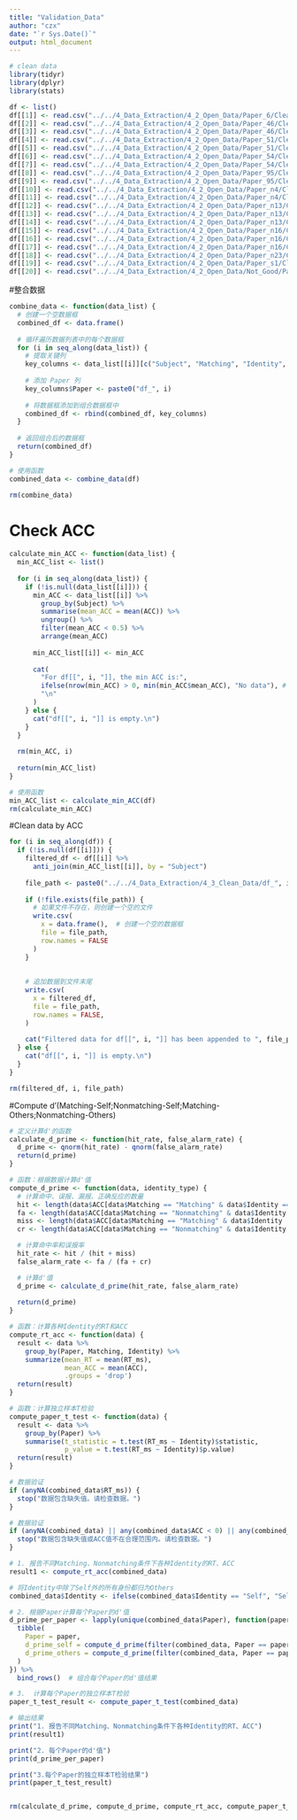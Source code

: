 ```yaml
---
title: "Validation_Data"
author: "czx"
date: "`r Sys.Date()`"
output: html_document
---
```


```r
# clean data
library(tidyr)
library(dplyr)
library(stats)
```


```r
df <- list()
df[[1]] <- read.csv("../../4_Data_Extraction/4_2_Open_Data/Paper_6/Clean_Data/P6_Exp1_Clean.csv")
df[[2]] <- read.csv("../../4_Data_Extraction/4_2_Open_Data/Paper_46/Clean_Data/P46_Exp1_Clean.csv")
df[[3]] <- read.csv("../../4_Data_Extraction/4_2_Open_Data/Paper_46/Clean_Data/P46_Exp2_Clean.csv")
df[[4]] <- read.csv("../../4_Data_Extraction/4_2_Open_Data/Paper_51/Clean_Data/P51_Exp1_Clean.csv")
df[[5]] <- read.csv("../../4_Data_Extraction/4_2_Open_Data/Paper_51/Clean_Data/P51_Exp2_Clean.csv")
df[[6]] <- read.csv("../../4_Data_Extraction/4_2_Open_Data/Paper_54/Clean_Data/P54_Exp1_Clean.csv")
df[[7]] <- read.csv("../../4_Data_Extraction/4_2_Open_Data/Paper_54/Clean_Data/P54_Exp3_Clean.csv")
df[[8]] <- read.csv("../../4_Data_Extraction/4_2_Open_Data/Paper_95/Clean_Data/P95_Exp1_Clean.csv")
df[[9]] <- read.csv("../../4_Data_Extraction/4_2_Open_Data/Paper_95/Clean_Data/P95_Exp2_Clean.csv")
df[[10]] <- read.csv("../../4_Data_Extraction/4_2_Open_Data/Paper_n4/Clean_Data/Pn4_Exp1_Clean.csv")
df[[11]] <- read.csv("../../4_Data_Extraction/4_2_Open_Data/Paper_n4/Clean_Data/Pn4_Exp2_Clean.csv")
df[[12]] <- read.csv("../../4_Data_Extraction/4_2_Open_Data/Paper_n13/Clean_Data/Pn13_Exp1_Clean.csv")
df[[13]] <- read.csv("../../4_Data_Extraction/4_2_Open_Data/Paper_n13/Clean_Data/Pn13_Exp3_Clean.csv")
df[[14]] <- read.csv("../../4_Data_Extraction/4_2_Open_Data/Paper_n13/Clean_Data/Pn13_Exp4_Clean.csv")
df[[15]] <- read.csv("../../4_Data_Extraction/4_2_Open_Data/Paper_n16/Clean_Data/Pn16_Exp1_Clean.csv")
df[[16]] <- read.csv("../../4_Data_Extraction/4_2_Open_Data/Paper_n16/Clean_Data/Pn16_Exp2_Clean.csv")
df[[17]] <- read.csv("../../4_Data_Extraction/4_2_Open_Data/Paper_n16/Clean_Data/Pn16_Exp3_Clean.csv")
df[[18]] <- read.csv("../../4_Data_Extraction/4_2_Open_Data/Paper_n23/Clean_Data/Pn23_Exp1_Clean.csv")
df[[19]] <- read.csv("../../4_Data_Extraction/4_2_Open_Data/Paper_s1/Clean_Data/Ps1_Exp1_Clean.csv")
df[[20]] <- read.csv("../../4_Data_Extraction/4_2_Open_Data/Not_Good/Paper_s2/Ps2_Exp1_Clean.csv")
```

#整合数据
```r
combine_data <- function(data_list) {
  # 创建一个空数据框
  combined_df <- data.frame()
  
  # 循环遍历数据列表中的每个数据框
  for (i in seq_along(data_list)) {
    # 提取关键列
    key_columns <- data_list[[i]][c("Subject", "Matching", "Identity", "RT_ms", "RT_sec", "ACC")]
    
    # 添加 Paper 列
    key_columns$Paper <- paste0("df_", i)
    
    # 将数据框添加到组合数据框中
    combined_df <- rbind(combined_df, key_columns)
  }
  
  # 返回组合后的数据框
  return(combined_df)
}

# 使用函数
combined_data <- combine_data(df)

rm(combine_data)
```

# Check ACC
```r
calculate_min_ACC <- function(data_list) {
  min_ACC_list <- list()
  
  for (i in seq_along(data_list)) {
    if (!is.null(data_list[[i]])) {
      min_ACC <- data_list[[i]] %>%
        group_by(Subject) %>%
        summarise(mean_ACC = mean(ACC)) %>%
        ungroup() %>%
        filter(mean_ACC < 0.5) %>%
        arrange(mean_ACC)
      
      min_ACC_list[[i]] <- min_ACC
      
      cat(
        "For df[[", i, "]], the min ACC is:",
        ifelse(nrow(min_ACC) > 0, min(min_ACC$mean_ACC), "No data"), # 检查 min_ACC 是否为空
        "\n"
      )
    } else {
      cat("df[[", i, "]] is empty.\n")
    }
  }
  
  rm(min_ACC, i)
  
  return(min_ACC_list)
}

# 使用函数
min_ACC_list <- calculate_min_ACC(df)
rm(calculate_min_ACC)
```

#Clean data by ACC
```r
for (i in seq_along(df)) {
  if (!is.null(df[[i]])) {
    filtered_df <- df[[i]] %>%
      anti_join(min_ACC_list[[i]], by = "Subject") 
    
    file_path <- paste0("../../4_Data_Extraction/4_3_Clean_Data/df_", i, "_filtered.csv")
    
    if (!file.exists(file_path)) {
      # 如果文件不存在，则创建一个空的文件
      write.csv(
        x = data.frame(),  # 创建一个空的数据框
        file = file_path,
        row.names = FALSE
      )
    }
    
    
    # 追加数据到文件末尾
    write.csv(
      x = filtered_df,
      file = file_path,
      row.names = FALSE,
    )
    
    cat("Filtered data for df[[", i, "]] has been appended to ", file_path, "\n")
  } else {
    cat("df[[", i, "]] is empty.\n")
  }
}

rm(filtered_df, i, file_path)

```

#Compute d'(Matching-Self;Nonmatching-Self;Matching-Others;Nonmatching-Others)

```r
# 定义计算d'的函数
calculate_d_prime <- function(hit_rate, false_alarm_rate) {
  d_prime <- qnorm(hit_rate) - qnorm(false_alarm_rate)
  return(d_prime)
}

# 函数：根据数据计算d'值
compute_d_prime <- function(data, identity_type) {
  # 计算命中、误报、漏报、正确反应的数量
  hit <- length(data$ACC[data$Matching == "Matching" & data$Identity == identity_type & data$ACC == 1])
  fa <- length(data$ACC[data$Matching == "Nonmatching" & data$Identity == identity_type & data$ACC == 0])
  miss <- length(data$ACC[data$Matching == "Matching" & data$Identity != identity_type & data$ACC == 0])
  cr <- length(data$ACC[data$Matching == "Nonmatching" & data$Identity != identity_type& data$ACC == 1])

  # 计算命中率和误报率
  hit_rate <- hit / (hit + miss)
  false_alarm_rate <- fa / (fa + cr)

  # 计算d'值
  d_prime <- calculate_d_prime(hit_rate, false_alarm_rate)
  
  return(d_prime)
}

# 函数：计算各种Identity的RT和ACC
compute_rt_acc <- function(data) {
  result <- data %>%
    group_by(Paper, Matching, Identity) %>%
    summarize(mean_RT = mean(RT_ms),
              mean_ACC = mean(ACC),
              .groups = 'drop')
  return(result)
}

# 函数：计算独立样本T检验
compute_paper_t_test <- function(data) {
  result <- data %>%
    group_by(Paper) %>%
    summarise(t_statistic = t.test(RT_ms ~ Identity)$statistic,
              p_value = t.test(RT_ms ~ Identity)$p.value)
  return(result)
}

# 数据验证
if (anyNA(combined_data$RT_ms)) {
  stop("数据包含缺失值。请检查数据。")
}

# 数据验证
if (anyNA(combined_data) || any(combined_data$ACC < 0) || any(combined_data$ACC > 1)) {
  stop("数据包含缺失值或ACC值不在合理范围内。请检查数据。")
}

# 1. 报告不同Matching、Nonmatching条件下各种Identity的RT、ACC
result1 <- compute_rt_acc(combined_data)

# 将Identity中除了Self外的所有身份都归为Others
combined_data$Identity <- ifelse(combined_data$Identity == "Self", "Self", "Others")

# 2. 根据Paper计算每个Paper的d'值
d_prime_per_paper <- lapply(unique(combined_data$Paper), function(paper) {
  tibble(
    Paper = paper,
    d_prime_self = compute_d_prime(filter(combined_data, Paper == paper), "Self"),
    d_prime_others = compute_d_prime(filter(combined_data, Paper == paper), "Others")
  )
}) %>%
  bind_rows()  # 组合每个Paper的d'值结果

# 3.  计算每个Paper的独立样本T检验
paper_t_test_result <- compute_paper_t_test(combined_data)

# 输出结果
print("1. 报告不同Matching、Nonmatching条件下各种Identity的RT、ACC")
print(result1)

print("2. 每个Paper的d'值")
print(d_prime_per_paper)

print("3.每个Paper的独立样本T检验结果")
print(paper_t_test_result)


rm(calculate_d_prime, compute_d_prime, compute_rt_acc, compute_paper_t_test)

```


